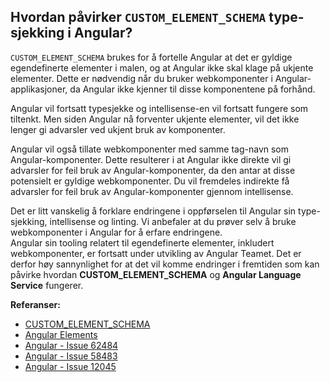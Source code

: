 
<Meta title="Ofte stilte spørsmål/Hvordan påvirker CUSTOM_ELEMENT_SCHEMA typesjekking i Angular?" />

## Hvordan påvirker `CUSTOM_ELEMENT_SCHEMA` type-sjekking i Angular?

`CUSTOM_ELEMENT_SCHEMA` brukes for å fortelle Angular at det er gyldige egendefinerte elementer i malen, og at Angular ikke skal klage på ukjente elementer.
Dette er nødvendig når du bruker webkomponenter i Angular-applikasjoner, da Angular ikke kjenner til disse komponentene på forhånd.

Angular vil fortsatt typesjekke og intellisense-en vil fortsatt fungere som tiltenkt. Men siden Angular nå forventer ukjente elementer, vil det ikke lenger gi advarsler ved ukjent bruk av komponenter.

Angular vil også tillate webkomponenter med samme tag-navn som Angular-komponenter.
Dette resulterer i at Angular ikke direkte vil gi advarsler for feil bruk av Angular-komponenter, da den antar at disse potensielt er gyldige webkomponenter.
Du vil fremdeles indirekte få advarsler for feil bruk av Angular-komponenter gjennom intellisense.

<div style={{padding: ".25rem 1rem", background: "#D3E3F5", borderRadius: "2px", borderBottom: "4px solid #3283CE", marginBottom: "1rem"}}>
Det er litt vanskelig å forklare endringene i oppførselen til Angular sin type-sjekking, intellisense og linting. Vi anbefaler at du prøver selv å bruke webkomponenter i Angular for å erfare endringene.
</div>

<div style={{padding: ".25rem 1rem", background: "#FFE7BA", borderRadius: "2px", borderBottom: "4px solid #F1A541", marginBottom: "2rem"}}>
Angular sin tooling relatert til egendefinerte elementer, inkludert webkomponenter, er fortsatt under utvikling av Angular Teamet. Det er derfor høy sannynlighet for at det vil komme endringer i fremtiden som kan påvirke hvordan <strong>CUSTOM_ELEMENT_SCHEMA</strong> og <strong>Angular Language Service</strong> fungerer.
</div>

**Referanser:**

- [CUSTOM_ELEMENT_SCHEMA](https://angular.dev/guide/components/advanced-configuration#custom-element-schemas)
- [Angular Elements](https://angular.dev/guide/elements)
- [Angular - Issue 62484](https://github.com/angular/angular/issues/62484)
- [Angular - Issue 58483](https://github.com/angular/angular/issues/58483)
- [Angular - Issue 12045](https://github.com/angular/angular/issues/12045)
